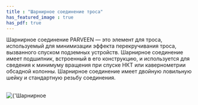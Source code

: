 ```yaml
---
title : "Шарнирное соединение троса"
has_featured_image : true
has_pdf: true
---
```


Шарнирное соединение PARVEEN — это элемент для троса, используемый для минимизации эффекта перекручивания троса, вызванного спуском подземных устройств. Шарнирное соединение имеет подшипник, встроенный в его конструкцию, и используется для сведения к минимуму вращения при спуске НКТ или кавернометрии обсадной колонны.
Шарнирное соединение имеет двойную ловильную шейку и стандартную резьбу соединения.

<br />
<Image src={image} alt={'Шарнирное соединение троса'} />